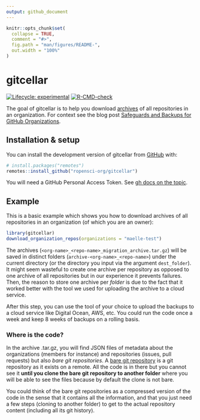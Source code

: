 ```yaml
---
output: github_document
---
```


<!-- README.md is generated from README.Rmd. Please edit that file -->

```r
knitr::opts_chunk$set(
  collapse = TRUE,
  comment = "#>",
  fig.path = "man/figures/README-",
  out.width = "100%"
)
```

# gitcellar

<!-- badges: start -->
[![Lifecycle: experimental](https://img.shields.io/badge/lifecycle-experimental-orange.svg)](https://lifecycle.r-lib.org/articles/stages.html#experimental)
[![R-CMD-check](https://github.com/ropensci-org/gitcellar/workflows/R-CMD-check/badge.svg)](https://github.com/ropensci-org/gitcellar/actions)
<!-- badges: end -->

The goal of gitcellar is to help you download [archives](https://docs.github.com/en/repositories/archiving-a-github-repository/backing-up-a-repository) of all repositories in an organization.
For context see the blog post [Safeguards and Backups for GitHub Organizations](https://ropensci.org/blog/2022/03/22/safeguards-and-backups-for-github-organizations/).

## Installation & setup

You can install the development version of gitcellar from [GitHub](https://github.com/) with:

``` r
# install.packages("remotes")
remotes::install_github("ropensci-org/gitcellar")
```

You will need a GitHub Personal Access Token. 
See [gh docs on the topic](https://gh.r-lib.org/articles/managing-personal-access-tokens.html).

## Example

This is a basic example which shows you how to download archives of all repositories in an organization (of which you are an owner):

```r
library(gitcellar)
download_organization_repos(organizations = "maelle-test")
```

The archives (`<org-name>_<repo-name>_migration_archive.tar.gz`) will be saved in distinct folders (`archive-<org-name>_<repo-name>`) under the current directory (or the directory you input via the argument `dest_folder`).
It might seem wasteful to create one archive per repository as opposed to one archive of all repositories but in our experience it prevents failures.
Then, the reason to store one archive per _folder_ is due to the fact that it worked better with the tool we used for uploading the archive to a cloud service.

After this step, you can use the tool of your choice to upload the backups to a cloud service like Digital Ocean, AWS, etc.
You could run the code once a week and keep 8 weeks of backups on a rolling basis.

### Where is the code?

In the archive .tar.gz, you will find JSON files of metadata about the organizations (members for instance) and repositories (issues, pull requests) but also *bare git repositories*.
A [bare git repository](https://www.theserverside.com/blog/Coffee-Talk-Java-News-Stories-and-Opinions/What-is-a-bare-git-repository) is a git repository as it exists on a remote.
All the code is in there but you cannot see it **until you clone the bare git repository to another folder** where you will be able to see the files because by default the clone is not bare.

You could think of the bare git repositories as a compressed version of the code in the sense that it contains all the information, and that you just need a few steps (cloning to another folder) to get to the actual repository content (including all its git history).
